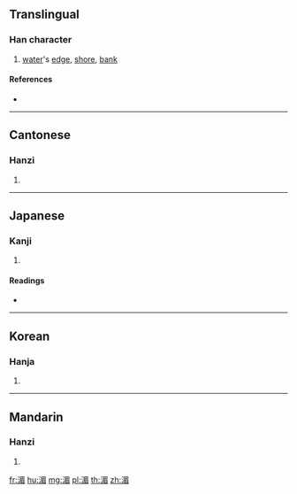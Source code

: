 {{character info/new}}
==Translingual==

===Han character===
{{Han char|rn=85|rad=水|as=09|sn=12|four=37167|canj=EAHU|ids=⿰氵眉}}

# [[water]]'s [[edge]], [[shore]], [[bank]]

====References====
* {{Han ref|kx=0636.090|dkj=17809|dj=1043.140|hdz=31690.070|uh=6E44|ud=28228|bh=B544|bd=46404}}

----

==Cantonese==

===Hanzi===
{{yue-hanzi|jyut=[[mei4]]|y=mei4}}

# {{defn|lang=yue|sort=水09}}

----

==Japanese==

===Kanji===
{{ja-kanji|grade=|rs=水09}}

# {{defn|lang=ja|sort=水09}}

====Readings====
* {{ja-readings|on=[[び]] (bi), [[み]] (mi), [[だん]] (dan), [[なん]] (nan)|kun=[[みずぎわ]] (mizugiwa)}}

----

==Korean==

===Hanja===
{{ko-hanja|hangeul=미|eumhun=|rv=mi|mr=mi|y=mi}}

# {{defn|lang=ko|sort=水09}}

----

==Mandarin==

===Hanzi===
{{cmn-hanzi|pin=[[méi]] ([[mei2]])|wg=mei<sup>2</sup>}}

# {{defn|lang=cmn|sort=水09}}

[[fr:湄]]
[[hu:湄]]
[[mg:湄]]
[[pl:湄]]
[[th:湄]]
[[zh:湄]]